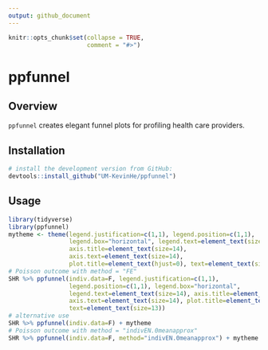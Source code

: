 ```yaml
---
output: github_document
---
```


```r
knitr::opts_chunk$set(collapse = TRUE,
                      comment = "#>")
```

# ppfunnel

## Overview
`ppfunnel` creates elegant funnel plots for profiling health care providers.

## Installation

```r
# install the development version from GitHub:
devtools::install_github("UM-KevinHe/ppfunnel")
```

## Usage

```r
library(tidyverse)
library(ppfunnel)
mytheme <- theme(legend.justification=c(1,1), legend.position=c(1,1),
                 legend.box="horizontal", legend.text=element_text(size=14),
                 axis.title=element_text(size=14),
                 axis.text=element_text(size=14),
                 plot.title=element_text(hjust=0), text=element_text(size=13))
# Poisson outcome with method = "FE"
SHR %>% ppfunnel(indiv.data=F, legend.justification=c(1,1),
                 legend.position=c(1,1), legend.box="horizontal",
                 legend.text=element_text(size=14), axis.title=element_text(size=14),
                 axis.text=element_text(size=14), plot.title=element_text(hjust=0),
                 text=element_text(size=13))
# alternative use
SHR %>% ppfunnel(indiv.data=F) + mytheme
# Poisson outcome with method = "indivEN.0meanapprox"
SHR %>% ppfunnel(indiv.data=F, method="indivEN.0meanapprox") + mytheme
```


